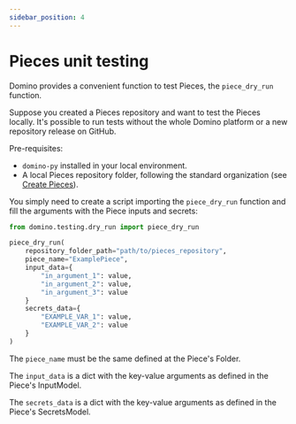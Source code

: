 ---
sidebar_position: 4
---

# Pieces unit testing

Domino provides a convenient function to test Pieces, the `piece_dry_run` function.

Suppose you created a Pieces repository and want to test the Pieces locally. It's possible to run tests without the whole Domino platform or a new repository release on GitHub.

Pre-requisites:

- `domino-py` installed in your local environment. 
- A local Pieces repository folder, following the standard organization (see [Create Pieces](./create_pieces)).

You simply need to create a script importing the `piece_dry_run` function and fill the arguments with the Piece inputs and secrets:

```python title="testing_piece.py"
from domino.testing.dry_run import piece_dry_run

piece_dry_run(
    repository_folder_path="path/to/pieces_repository",
    piece_name="ExamplePiece",
    input_data={ 
        "in_argument_1": value,
        "in_argument_2": value,
        "in_argument_3": value
    }
    secrets_data={ 
        "EXAMPLE_VAR_1": value,
        "EXAMPLE_VAR_2": value
    }
)
```

The `piece_name` must be the same defined at the Piece's Folder.

The `input_data` is a dict with the key-value arguments as defined in the Piece's InputModel.

The `secrets_data` is a dict with the key-value arguments as defined in the Piece's SecretsModel.
